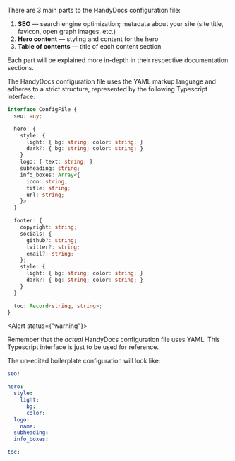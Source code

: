 
There are 3 main parts to the HandyDocs configuration file:

1. **SEO** — search engine optimization; metadata about your site (site title, favicon, open graph images, etc.)
2. **Hero content** — styling and content for the hero
3. **Table of contents** — title of each content section

Each part will be explained more in-depth in their respective documentation sections.

The HandyDocs configuration file uses the YAML markup language and adheres to a strict structure, represented by the
following Typescript interface:

```typescript
interface ConfigFile {
  seo: any;

  hero: {
    style: {
      light: { bg: string; color: string; }
      dark?: { bg: string; color: string; }
    }
    logo: { text: string; }
    subheading: string;
    info_boxes: Array<{
      icon: string;
      title: string;
      url: string;
    }>
  }

  footer: {
    copyright: string;
    socials: {
      github?: string;
      twitter?: string;
      email?: string;
    };
    style: {
      light: { bg: string; color: string; }
      dark?: { bg: string; color: string; }
    }
  }

  toc: Record<string, string>;
}
```

<Alert status={"warning"}>

<AlertIcon />

Remember that the *actual* HandyDocs configuration file uses YAML. This Typescript interface is just to be used
for reference.

</Alert>

The un-edited boilerplate configuration will look like:

```yaml
seo:

hero:
  style:
    light:
      bg:
      color:
  logo:
    name:
  subheading:
  info_boxes:

toc:
```